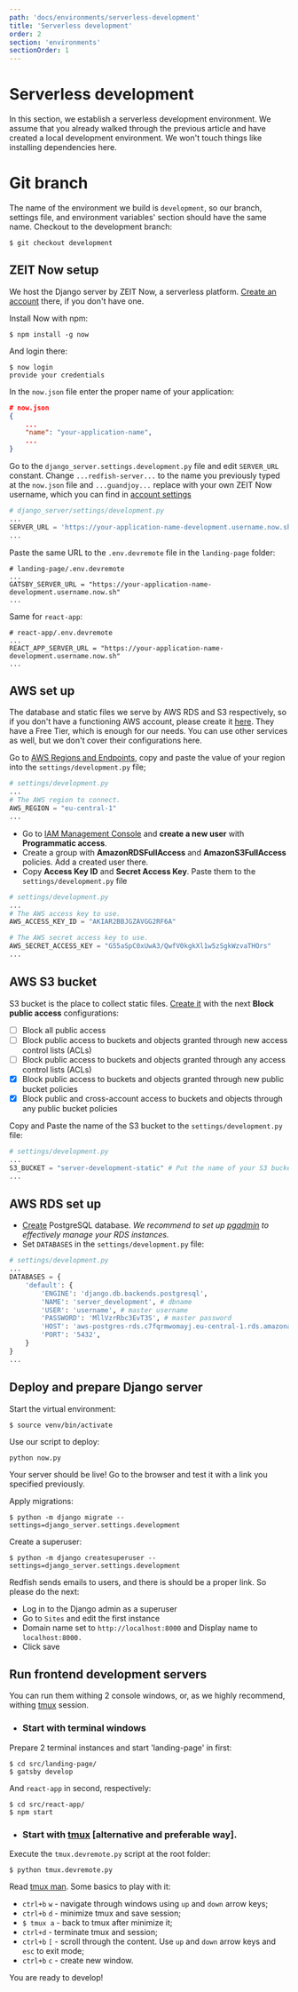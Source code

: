 ```yaml
---
path: 'docs/environments/serverless-development'
title: 'Serverless development'
order: 2
section: 'environments'
sectionOrder: 1
---
```


# Serverless development

In this section, we establish a serverless development environment. We assume that you already walked through the previous article and have created a local development environment. We won't touch things like installing dependencies here.

# Git branch

The name of the environment we build is `development`, so our branch, settings file, and environment variables' section should have the same name. Checkout to the development branch:

```shell
$ git checkout development
```

## ZEIT Now setup

We host the Django server by ZEIT Now, a serverless platform. [Create an account](https://zeit.co/) there, if you don't have one.

Install Now with npm:

```shell
$ npm install -g now
```

And login there:

```shell
$ now login
provide your credentials
```

In the `now.json` file enter the proper name of your application:

```json
# now.json
{
    ...
    "name": "your-application-name",
    ...
}
```

Go to the `django_server.settings.development.py` file and edit `SERVER_URL` constant. Change `...redfish-server...` to the name you previously typed at the `now.json` file and `...guandjoy...` replace with your own ZEIT Now username, which you can find in [account settings](https://zeit.co/account)

```python
# django_server/settings/development.py
...
SERVER_URL = 'https://your-application-name-development.username.now.sh'
...
```

Paste the same URL to the `.env.devremote` file in the `landing-page` folder:

```shell
# landing-page/.env.devremote
...
GATSBY_SERVER_URL = "https://your-application-name-development.username.now.sh"
...
```

Same for `react-app`:

```shell
# react-app/.env.devremote
...
REACT_APP_SERVER_URL = "https://your-application-name-development.username.now.sh"
...
```

## AWS set up

The database and static files we serve by AWS RDS and S3 respectively, so if you don't have a functioning AWS account, please create it [here](https://aws.amazon.com/). They have a Free Tier, which is enough for our needs. You can use other services as well, but we don't cover their configurations here.

Go to [AWS Regions and Endpoints](https://docs.aws.amazon.com/general/latest/gr/rande.html), copy and paste the value of your region into the `settings/development.py` file;

```python
# settings/development.py
...
# The AWS region to connect.
AWS_REGION = "eu-central-1"
...
```

- Go to [IAM Management Console](https://console.aws.amazon.com/iam/home?#/users) and **create a new user** with **Programmatic access**.
- Create a group with **AmazonRDSFullAccess** and **AmazonS3FullAccess** policies. Add a created user there.
- Copy **Access Key ID** and **Secret Access Key**. Paste them to the `settings/development.py` file

```python
# settings/development.py
...
# The AWS access key to use.
AWS_ACCESS_KEY_ID = "AKIAR2BBJGZAVGG2RF6A"

# The AWS secret access key to use.
AWS_SECRET_ACCESS_KEY = "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"
...
```

## AWS S3 bucket

S3 bucket is the place to collect static files. [Create it](https://s3.console.aws.amazon.com/s3/) with the next **Block public access** configurations:

- [ ] Block all public access
- [ ] Block public access to buckets and objects granted through new access control lists (ACLs)
- [ ] Block public access to buckets and objects granted through any access control lists (ACLs)
- [x] Block public access to buckets and objects granted through new public bucket policies
- [x] Block public and cross-account access to buckets and objects through any public bucket policies

Copy and Paste the name of the S3 bucket to the `settings/development.py` file:

```python
# settings/development.py
...
S3_BUCKET = "server-development-static" # Put the name of your S3 bucket here
...
```

## AWS RDS set up

- [Create](https://console.aws.amazon.com/rds/home) PostgreSQL database. _We recommend to set up [pgadmin](https://www.pgadmin.org/) to effectively manage your RDS instances._
- Set `DATABASES` in the `settings/development.py` file:

```python
# settings/development.py
...
DATABASES = {
    'default': {
        'ENGINE': 'django.db.backends.postgresql',
        'NAME': 'server_development', # dbname
        'USER': 'username', # master username
        'PASSWORD': 'MllVzrRbc3EvT3S', # master password
        'HOST': 'aws-postgres-rds.c7fqrmwomayj.eu-central-1.rds.amazonaws.com', # Endpoint
        'PORT': '5432',
    }
}
...
```

## Deploy and prepare Django server

Start the virtual environment:

```shell
$ source venv/bin/activate
```

Use our script to deploy:

```shell
python now.py
```

Your server should be live! Go to the browser and test it with a link you specified previously.

Apply migrations:

```shell
$ python -m django migrate --settings=django_server.settings.development
```

Create a superuser:

```shell
$ python -m django createsuperuser --settings=django_server.settings.development
```

Redfish sends emails to users, and there is should be a proper link. So please do the next:

- Log in to the Django admin as a superuser
- Go to `Sites` and edit the first instance
- Domain name set to `http://localhost:8000` and Display name to `localhost:8000.`
- Click save

## Run frontend development servers

You can run them withing 2 console windows, or, as we highly recommend, withing [tmux](https://github.com/tmux/tmux/blob/master/.github/README.md) session.

- ### Start with terminal windows

Prepare 2 terminal instances and start 'landing-page' in first:

```shell
$ cd src/landing-page/
$ gatsby develop
```

And `react-app` in second, respectively:

```shell
$ cd src/react-app/
$ npm start
```

- ### Start with [tmux](https://github.com/tmux/tmux/blob/master/.github/README.md) [alternative and preferable way].

Execute the `tmux.devremote.py` script at the root folder:

```shell
$ python tmux.devremote.py
```

Read [tmux man](http://man.openbsd.org/OpenBSD-current/man1/tmux.1). Some basics to play with it:

- `ctrl+b` `w` - navigate through windows using `up` and `down` arrow keys;
- `ctrl+b` `d` - minimize tmux and save session;
- `$ tmux a` - back to tmux after minimize it;
- `ctrl+d` - terminate tmux and session;
- `ctrl+b` `[` - scroll through the content. Use `up` and `down` arrow keys and `esc` to exit mode;
- `ctrl+b` `c` - create new window.

You are ready to develop!
